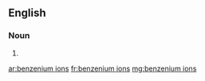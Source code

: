 ==English==

===Noun===
{{head|en|noun plural form}}

# {{plural of|benzenium ion|lang=en}}

[[ar:benzenium ions]]
[[fr:benzenium ions]]
[[mg:benzenium ions]]